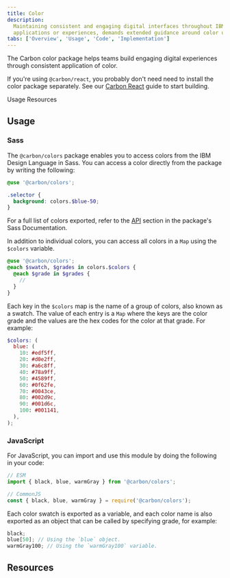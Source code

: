 ```yaml
---
title: Color
description:
  Maintaining consistent and engaging digital interfaces throughout IBM, whether
  applications or experiences, demands extended guidance around color usage.
tabs: ['Overview', 'Usage', 'Code', 'Implementation']
---
```


<PageDescription>

The Carbon color package helps teams build engaging digital experiences through
consistent application of color.

</PageDescription>

<InlineNotification>

If you're using `@carbon/react`, you probably don't need need to install the
color package separately. See our [Carbon React](/developing/frameworks/react/)
guide to start building.

</InlineNotification>

<AnchorLinks>

<AnchorLink>Usage</AnchorLink>
<AnchorLink>Resources</AnchorLink>

</AnchorLinks>

## Usage

### Sass

The `@carbon/colors` package enables you to access colors from the IBM Design
Language in Sass. You can access a color directly from the package by writing
the following:

```scss
@use '@carbon/colors';

.selector {
  background: colors.$blue-50;
}
```

For a full list of colors exported, refer to the
[API](https://github.com/carbon-design-system/carbon/blob/main/packages/colors/docs/sass.md#api)
section in the package's Sass Documentation.

In addition to individual colors, you can access all colors in a `Map` using the
`$colors` variable.

```scss
@use '@carbon/colors';
@each $swatch, $grades in colors.$colors {
  @each $grade in $grades {
    //
  }
}
```

Each key in the `$colors` map is the name of a group of colors, also known as a
swatch. The value of each entry is a `Map` where the keys are the color grade
and the values are the hex codes for the color at that grade. For example:

```scss
$colors: (
  blue: (
    10: #edf5ff,
    20: #d0e2ff,
    30: #a6c8ff,
    40: #78a9ff,
    50: #4589ff,
    60: #0f62fe,
    70: #0043ce,
    80: #002d9c,
    90: #001d6c,
    100: #001141,
  ),
);
```

### JavaScript

For JavaScript, you can import and use this module by doing the following in
your code:

```js
// ESM
import { black, blue, warmGray } from '@carbon/colors';

// CommonJS
const { black, blue, warmGray } = require('@carbon/colors');
```

Each color swatch is exported as a variable, and each color name is also
exported as an object that can be called by specifying grade, for example:

```js
black;
blue[50]; // Using the `blue` object.
warmGray100; // Using the `warmGray100` variable.
```

## Resources

<Row className="resource-card-group">
  <Column colMd={4} colLg={4} noGutterSm>
    <ResourceCard
      subTitle="Carbon color package"
      href="https://github.com/carbon-design-system/carbon/blob/v10/packages/colors"
    >

<MdxIcon name="github" />

  </ResourceCard>
  </Column>
  <Column colMd={4} colLg={4} noGutterSm>
    <ResourceCard
      subTitle="Color package demo"
      href="https://carbon-elements.netlify.app/colors/examples/preview/"
    >

<MdxIcon name="bee" />

  </ResourceCard>
  </Column>
</Row>
